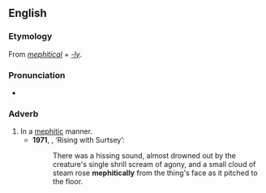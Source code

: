 ==English==

===Etymology===
From ''[[mephitical]]'' + ''[[-ly]]''.

===Pronunciation===
* {{IPA|en|/mɪˈfɪtɪkli/}}

===Adverb===
{{en-adv}}

# In a [[mephitic]] manner.
#* '''1971''', {{w|Brian Lumley}}, ‘Rising with Surtsey’:
#*: There was a hissing sound, almost drowned out by the creature's single shrill scream of agony, and a small cloud of steam rose '''mephitically''' from the thing's face as it pitched to the floor.